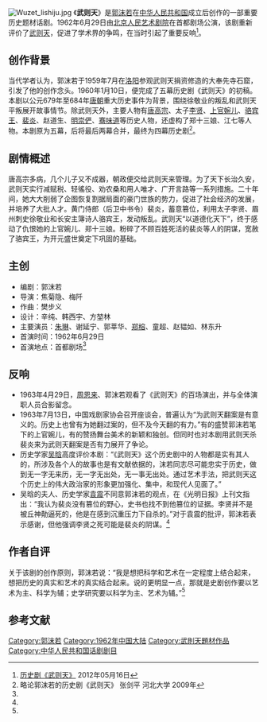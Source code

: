 [[File:Wuzet_lishiju.jpg|thumb]]
《'''武则天'''》是[[郭沫若|郭沫若]]在[[中华人民共和国|中华人民共和国]]成立后创作的一部重要历史题材话剧。1962年6月29日由[[北京人民艺术剧院|北京人民艺术剧院]]在首都剧场公演，该剧重新评价了[[武则天|武则天]]，促进了学术界的争鸣，在当时引起了重要反响<ref name=a>[http://www.leshan.cn/GB/436/568/621/623/38401.html 历史剧《武则天》] {{Wayback|url=http://www.leshan.cn/GB/436/568/621/623/38401.html |date=20130116082537 }}2012年05月16日</ref>。

== 创作背景 ==
当代学者认为，郭沫若于1959年7月在[[洛阳|洛阳]]参观武则天捐资修造的大奉先寺石窟，引发了他的创作念头。1960年1月10日，便完成了五幕历史剧《武则天》的初稿。本剧以公元679年至684年[[唐朝|唐朝]]重大历史事件为背景，围绕徐敬业的叛乱和武则天平叛展开故事情节。除武则天外，主要人物有[[唐高宗|唐高宗]]、太子[[李贤|李贤]]、[[上官婉儿|上官婉儿]]、[[骆宾王|骆宾王]]、[[裴炎|裴炎]]、赵道生、[[明崇俨|明崇俨]]、[[骞味道|骞味道]]等历史人物，还虚构了郑十三娘、江七等人物。本剧原为五幕，后将最后两幕合并，最终为四幕历史剧<ref name=b >略论郭沫若的历史剧《武则天》 张剑平 河北大学 2009年</ref>。

== 剧情概述 ==
唐高宗多病，几个儿子又不成器，朝政便交给武则天来管理。为了天下长治久安，武则天实行减赋税、轻徭役、劝农桑和用人唯才、广开言路等一系列措施。二十年间，她大大削弱了企图恢复割据局面的豪门世族的势力，促进了社会经济的发展，并培养了大批人才。黄门侍郎（后卫中书令）裴炎，蓄意篡位，利用太子李贤、眉州刺史徐敬业和长安主簿诗人骆宾王，发动叛乱。武则天“以道德化天下”，终于感动了仇恨她的上官婉儿、郑十三娘。粉碎了不顾百姓死活的裴炎等人的阴谋，宽赦了骆宾王，为开元盛世奠定下巩固的基础。

== 主创 ==
* 编剧：郭沫若
* 导演：焦菊隐、梅阡
* 作曲：樊步义
* 设计：辛纯、韩西宇、方堃林
* 主要演员：[[朱琳_(话剧演员)|朱琳]]、谢延宁、郭莘华、[[郑榕|郑榕]]、童超、赵韫如、林东升
* 首演时间：1962年6月29日
* 首演地点：首都剧场<ref name=a/>

== 反响 ==
* 1963年4月29日，[[周恩来|周恩来]]、郭沫若观看了《武则天》的百场演出，并与全体演职人员合影留念。
* 1963年7月13日，中国戏剧家协会召开座谈会，普遍认为“为武则天翻案是有意义的。历史上也曾有为她翻过案的，但不及今天翻的有力。”有的盛赞郭沫若笔下的上官婉儿，有的赞扬舞台美术的新颖和独创。但同时也对本剧用武则天杀裴炎来为武则天翻案是否有力展开了争论。
* 历史学家[[吴晗|吴晗]]高度评价本剧：“《武则天》这个历史剧中的人物都是实有其人的，所涉及各个人的故事也是有文献依据的，沫若同志尽可能忠实于历史，做到无一字无来历，无一字无出处，无一事无出处。通过艺术手法，把武则天这个历史上的伟大政治家的形象更加强化、集中，和现代人见面了。”
* 吴晗的夫人、历史学家[[袁震|袁震]]不同意郭沫若的观点，在《光明日报》上刊文指出：“我认为裴炎没有篡位的野心，史书也找不到他篡位的证据。李贤并不是被丘神勣逼死的，他是在感到沉重压力下自杀的。”对于袁震的批评，郭沫若表示感谢，但他强调李贤之死可能是裴炎的阴谋。<ref name=b/>

== 作者自评 ==
关于该剧的创作原则，郭沫若说：“我是想把科学和艺术在一定程度上结合起来，想把历史的真实和艺术的真实结合起来。说的更明显一点，那就是史剧创作要以艺术为主、科学为辅；史学研究要以科学为主、艺术为辅。”<ref name=b/>

== 参考文献 ==
{{reflist}}

{{DEFAULTSORT:W}}
[[Category:郭沫若|Category:郭沫若]]
[[Category:1962年中国大陆|Category:1962年中国大陆]]
[[Category:武則天題材作品|Category:武則天題材作品]]
[[Category:中华人民共和国话剧剧目|Category:中华人民共和国话剧剧目]]